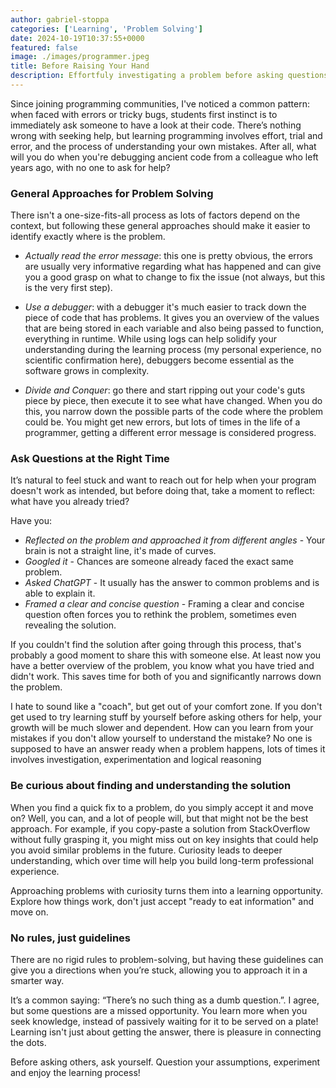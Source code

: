 ```yaml
---
author: gabriel-stoppa
categories: ['Learning', 'Problem Solving']
date: 2024-10-19T10:37:55+0000
featured: false
image: ./images/programmer.jpeg
title: Before Raising Your Hand
description: Effortfuly investigating a problem before asking questions
---
```


Since joining programming communities, I've noticed a common pattern: when faced with errors or tricky bugs, students first instinct is to immediately ask someone to have a look at their code. There’s nothing wrong with seeking help, but learning programming involves effort, trial and error, and the process of understanding your own mistakes. After all, what will you do when you're debugging ancient code from a colleague who left years ago, with no one to ask for help?

### General Approaches for Problem Solving

There isn't a one-size-fits-all process as lots of factors depend on the context, but following these general approaches should make it easier to identify exactly where is the problem.

- *Actually read the error message*: this one is pretty obvious, the errors are usually very informative regarding what has happened and can give you a good grasp on what to change to fix the issue (not always, but this is the very first step).

- *Use a debugger*: with a debugger it's much easier to track down the piece of code that has problems. It gives you an overview of the values that are being stored in each variable and also being passed to function, everything in runtime. While using logs can help solidify your understanding during the learning process (my personal experience, no scientific confirmation here), debuggers become essential as the software grows in complexity.

- *Divide and Conquer*: go there and start ripping out your code's guts piece by piece, then execute it to see what have changed.
When you do this, you narrow down the possible parts of the code where the problem could be. You might get new errors, but lots of times in the life of a programmer, getting a different error message is considered progress.

### Ask Questions at the Right Time

It’s natural to feel stuck and want to reach out for help when your program doesn't work as intended, but before doing that, take a moment to reflect: what have you already tried?

Have you:

- *Reflected on the problem and approached it from different angles* - Your brain is not a straight line, it's made of curves.
- *Googled it* - Chances are someone already faced the exact same problem.
- *Asked ChatGPT* - It usually has the answer to common problems and is able to explain it.
- *Framed a clear and concise question* - Framing a clear and concise question often forces you to rethink the problem, sometimes even revealing the solution.

If you couldn't find the solution after going through this process, that's probably a good moment to share this with someone else. At least now you have a better overview of the problem, you know what you have tried and didn't work. This saves time for both of you and significantly narrows down the problem.

I hate to sound like a "coach", but get out of your comfort zone. If you don't get used to try learning stuff by yourself before asking others for help, your growth will be much slower and dependent. How can you learn from your mistakes if you don't allow yourself to understand the mistake? No one is supposed to have an answer ready when a problem happens, lots of times it involves investigation, experimentation and logical reasoning

### Be curious about finding and understanding the solution

When you find a quick fix to a problem, do you simply accept it and move on? Well, you can, and a lot of people will, but that might not be the best approach. For example, if you copy-paste a solution from StackOverflow without fully grasping it, you might miss out on key insights that could help you avoid similar problems in the future. Curiosity leads to deeper understanding, which over time will help you build long-term professional experience.

Approaching problems with curiosity turns them into a learning opportunity. Explore how things work, don't just accept "ready to eat information" and move on.

### No rules, just guidelines

There are no rigid rules to problem-solving, but having these guidelines can give you a directions when you’re stuck, allowing you to approach it in a smarter way.

It’s a common saying: “There’s no such thing as a dumb question.”. I agree, but some questions are a missed opportunity. You learn more when you seek knowledge, instead of passively waiting for it to be served on a plate! Learning isn't just about getting the answer, there is pleasure in connecting the dots.

Before asking others, ask yourself. Question your assumptions, experiment and enjoy the learning process!